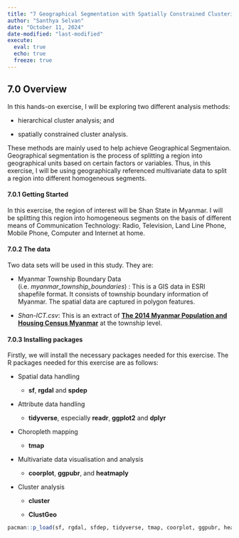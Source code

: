 ```yaml
---
title: "7 Geographical Segmentation with Spatially Constrained Clustering Techniques"
author: "Santhya Selvan"
date: "October 11, 2024"
date-modified: "last-modified"
execute: 
  eval: true
  echo: true
  freeze: true
---
```


## 7.0 Overview

In this hands-on exercise, I will be exploring two different analysis methods:

-   hierarchical cluster analysis; and

-   spatially constrained cluster analysis.

These methods are mainly used to help achieve Geographical Segmentaion. Geographical segmentation is the process of splitting a region into geographical units based on certain factors or variables. Thus, in this exercise, I will be using geographically referenced multivariate data to split a region into different homogeneous segments.

#### 7.0.1 Getting Started

In this exercise, the region of interest will be Shan State in Myanmar. I will be splitting this region into homogeneous segments on the basis of different means of Communication Technology: Radio, Television, Land Line Phone, Mobile Phone, Computer and Internet at home.

#### 7.0.2 The data

Two data sets will be used in this study. They are:

-   Myanmar Township Boundary Data (i.e. *myanmar_township_boundaries*) : This is a GIS data in ESRI shapefile format. It consists of township boundary information of Myanmar. The spatial data are captured in polygon features.

-   *Shan-ICT.csv*: This is an extract of [**The 2014 Myanmar Population and Housing Census Myanmar**](https://myanmar.unfpa.org/en/publications/2014-population-and-housing-census-myanmar-data-sheet) at the township level.

#### 7.0.3 Installing packages

Firstly, we will install the necessary packages needed for this exercise. The R packages needed for this exercise are as follows:

-   Spatial data handling

    -   **sf**, **rgdal** and **spdep**

-   Attribute data handling

    -   **tidyverse**, especially **readr**, **ggplot2** and **dplyr**

-   Choropleth mapping

    -   **tmap**

-   Multivariate data visualisation and analysis

    -   **coorplot**, **ggpubr**, and **heatmaply**

-   Cluster analysis

    -   **cluster**

    -   **ClustGeo**

```r
pacman::p_load(sf, rgdal, sfdep, tidyverse, tmap, coorplot, ggpubr, heatmaply, cluster, ClustGeo)
```
